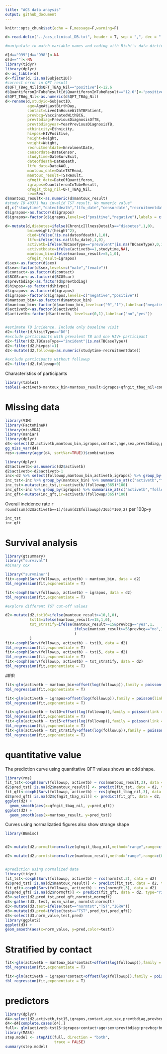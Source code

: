 ```yaml
---
title: "ACS data anaysis"
output: github_document
---
```


```r
knitr::opts_chunk$set(echo = F,message=F,warning=F)
```

```r
d<-read.delim("../acs_clinical_DB.txt", header = T, sep = ",", dec = ".")

#manipulate to match variable names and coding with Rishi's data dictionary

d[d=="999"|d=="998"]<-NA
d[d==""]<-NA
library(tidyr)
library(dplyr)
d<-as_tibble(d)
d<-filter(d,!is.na(SubjectID))
#correct error in QFT result
d$QFT_TBAg_Nil[d$QFT_TBAg_Nil=="positive"]<-12.6
d$QuantiferonInTubeResult[d$QuantiferonInTubeResult=="12.6"]<-"positive"
d$QFT_TBAg_Nil<-as.numeric(d$QFT_TBAg_Nil)
d<-rename(d,studyid=SubjectID,
          age=AgeAtLastBirthDay,
          contact=LivedInHouseWithTBPatient,
          prevbcg=VaccinatedWithBCG,
          prevtbdiag=PreviousDiagnosisOfTB,
          prevtbdiagyear=YearPreviousDiagnosisTB,
          ethinicity=Ethnicity,
          hivpos=HIVPositive,
          height=Height,
          weight=Weight,
          recruitmentdate=EnrolmentDate,
          censordate=DateCensor,
          studytime=DateSurvExit,
          dateofdeath=DateDeath,
          ltfu_date=DateAWOL,
          mantoux_date=DateTSTRead,
          mantoux_result=TSTResult,
          qfngit_date=DateOfQuantiferon,
          igrapos=QuantiferonInTubeResult,
          qfngit_tbag_nil=QFT_TBAg_Nil,
          sex=Sex)
d$mantoux_result<-as.numeric(d$mantoux_result)
#study ID 40371 has invalid TST result. No numeric value"
d[,c("studytime","dateofdeath","ltfu_date","censordate","recruitmentdate","qfngit_date","mantoux_date")]<-lapply(d[,c("studytime","dateofdeath","ltfu_date","censordate","recruitmentdate","qfngit_date","mantoux_date")],as.Date.character)
d$igrapos<-as.factor(d$igrapos)
d$igrapos<-factor(d$igrapos,levels=c("positive","negative"),labels = c("positive","negative"))          

d<-mutate(d,diabetes=ifelse(ChronicIllnessDetails=="diabetes",1,0),
          bmi=weight/(height^2),
          died=ifelse(!is.na(dateofdeath),1,0),
          ltfu=ifelse(!is.na(ltfu_date),1,0),
          activetb=ifelse(TBCaseType=="prevalent"|is.na(TBCaseType),0,1),
          activetbdate=ifelse(activetb==1,studytime,NA),
          mantoux_bin=ifelse(mantoux_result>=5,1,0),
          qfngit_result=igrapos)
d$sex<-as.factor(d$sex)
d$sex<-factor(d$sex,levels=c("male","female"))
d$contact<-as.factor(d$contact)
d$BCGScar<-as.factor(d$BCGScar)
d$prevtbdiag<-as.factor(d$prevtbdiag)
d$hivpos<-as.factor(d$hivpos)
d$igrapos<-as.factor(d$igrapos)
d$igrapos<-factor(d$igrapos,levels=c("negative","positive"))
d$mantoux_bin<-as.factor(d$mantoux_bin)
d$mantoux_bin<-factor(d$mantoux_bin,levels=c("0","1"),labels=c("negative","positive"))
d$activetb<-as.factor(d$activetb)
d$activetb<-factor(d$activetb, levels=c(0,1),labels=c("no","yes"))


#estimate TB incidence. Include only baseline visit
d2<-filter(d,VisitType=="D0")
#exclude participants with prevalent TB and one HIV+ participant
d2<-filter(d2,TBCaseType=="incident"|is.na(TBCaseType))
d2<-filter(d2,hivpos!=1)
d2<-mutate(d2,followup=as.numeric(studytime-recruitmentdate))

#exclude participants without followup
d2<-filter(d2,followup>0)

```

Characteristics of participants 

```r
library(table1)
table1(~activetb+mantoux_bin+mantoux_result+igrapos+qfngit_tbag_nil+contact+age+sex+prevtbdiag+prevbcg+bmi+MotherGrossMonthlyIncome +FatherGrossMonthlyIncome+GuardianGrossMonthlyIncome+followup,data=d2)

```


# Missing data

```r
library(VIM)
library(FactoMineR)
library(missMDA)
library(naniar)
library(dplyr)
d4<-select(d2,activetb,mantoux_bin,igrapos,contact,age,sex,prevtbdiag,prevbcg,bmi,MotherGrossMonthlyIncome,followup)
gg_miss_var(d4)
res<-summary(aggr(d4, sortVar=TRUE))$combinations
```

```r
library(dplyr)
d2$activetb<-as.numeric(d2$activetb)
d2$activetb<-d2$activetb-1
inc<-d2 %>% select(followup,mantoux_bin,activetb,igrapos) %>% group_by(mantoux_bin,igrapos) %>% summarise_at(c("activetb","followup"),sum,na.rm=T)
inc_tst<-inc %>% group_by(mantoux_bin) %>% summarise_at(c("activetb","followup"),sum, na.rm=T)
inc_tst<-mutate(inc_tst,ir=activetb/(followup/365)*100)
inc_qft<-inc %>% group_by(igrapos) %>% summarise_at(c("activetb","followup"),sum, na.rm=T)
inc_qft<-mutate(inc_qft,ir=activetb/(followup/365)*100)
```
Overall incidence rate `r round(sum(d2$activetb==1)/(sum(d2$followup)/365)*100,2)` per 100p-y

```r
inc_tst
inc_qft
```


# Survival analysis
```r
library(gtsummary)
library("survival")
#binary cox

library("survminer")
fit<-coxph(Surv(followup, activetb) ~ mantoux_bin, data = d2)
tbl_regression(fit,exponentiate = T)

fit<-coxph(Surv(followup, activetb) ~ igrapos, data = d2)
tbl_regression(fit,exponentiate = T)

#explore different TST cut-off values

d2<-mutate(d2,tst10=ifelse(mantoux_result>=10,1,0),
           tst15=ifelse(mantoux_result>=15,1,0),
           tst_stratify=ifelse(mantoux_result>=15&prevbcg=="yes",1,
                               ifelse(mantoux_result>=5&prevbcg=="no",1,0)
                               )
           )
fit<-coxph(Surv(followup, activetb) ~ tst10, data = d2)
tbl_regression(fit,exponentiate = T)
fit<-coxph(Surv(followup, activetb) ~ tst15, data = d2)
tbl_regression(fit,exponentiate = T)
fit<-coxph(Surv(followup, activetb) ~ tst_stratify, data = d2)
tbl_regression(fit,exponentiate = T)

```

#IRR

```r
fit<-glm(activetb ~ mantoux_bin+offset(log(followup)),family = poisson(link = "log"), data = d2)
tbl_regression(fit,exponentiate = T)

fit<-glm(activetb ~ igrapos+offset(log(followup)),family = poisson(link = "log"), data = d2)
tbl_regression(fit,exponentiate = T)

fit<-glm(activetb ~ tst10+offset(log(followup)),family = poisson(link = "log"), data = d2)
tbl_regression(fit,exponentiate = T)
fit<-glm(activetb ~ tst15+offset(log(followup)),family = poisson(link = "log"), data = d2)
tbl_regression(fit,exponentiate = T)
fit<-glm(activetb ~ tst_stratify+offset(log(followup)),family = poisson(link = "log"), data = d2)
tbl_regression(fit,exponentiate = T)

```


# quantitative value

The prediction curve using quantitative QFT values shows an odd shape. 

```r
library(rms)
fit_tst<-coxph(Surv(followup, activetb) ~ rcs(mantoux_result,3), data = d2)
d2$pred_tst[!is.na(d2$mantoux_result)] <- predict(fit_tst, data = d2, type="risk")
fit_qft<-coxph(Surv(followup, activetb) ~ rcs(qfngit_tbag_nil,3), data = d2)
d2$pred_qft[!is.na(d2$qfngit_tbag_nil)] <- predict(fit_qft, data = d2, type="risk")
ggplot(d2) +
  geom_smooth(aes(x=qfngit_tbag_nil, y=pred_qft)) 
ggplot(d2) +
  geom_smooth(aes(x=mantoux_result, y=pred_tst)) 

```

Curves using normalizatied figures also show strange shape

```r
library(BBmisc)


d2<-mutate(d2,normqft=normalize(qfngit_tbag_nil,method="range",range=c(0,1)))

d2<-mutate(d2,normtst=normalize(mantoux_result,method="range",range=c(0,1)))


#prediction using normalized data
library(tidyr)
fit_tst<-coxph(Surv(followup, activetb) ~ rcs(normtst,3), data = d2)
d2$pred_tst[!is.na(d2$mantoux_result)] <- predict(fit_tst, data = d2, type="risk")
fit_qft<-coxph(Surv(followup, activetb) ~ rcs(normqft,3), data = d2)
d2$pred_qft[!is.na(d2$normqft)] <- predict(fit_qft, data = d2, type="risk")
d3<-select(d2,pred_tst,pred_qft,normtst,normqft)
d3<-gather(d3, test, norm_value, normtst:normqft)
d3<-mutate(d3,test=ifelse(test=="normtst","TST","IGRA"))
d3<-mutate(d3,pred=ifelse(test=="TST",pred_tst,pred_qft))
d3<-select(d3,norm_value,test,pred)
library(ggplot2)
ggplot(d3) +
geom_smooth(aes(x=norm_value, y=pred,color=test)) 

```

# Stratified by contact

```r
fit<-glm(activetb ~ mantoux_bin*contact+offset(log(followup)),family = poisson(link = "log"), data = d2)
tbl_regression(fit,exponentiate = T)

fit<-glm(activetb ~ igrapos*contact+offset(log(followup)),family = poisson(link = "log"), data = d2)
tbl_regression(fit,exponentiate = T)
```

# predictors

```r
library(dplyr)
d4<-select(d2,activetb,tst15,igrapos,contact,age,sex,prevtbdiag,prevbcg,bmi,followup)
d4<-d4[complete.cases(d4),]
full<- glm(activetb~tst15+igrapos+contact+age+sex+prevtbdiag+prevbcg+bmi+offset(log(followup)), d4,family = poisson(link="log"))
library(MASS)
step.model <- stepAIC(full, direction = "both", 
                      trace = FALSE)
summary(step.model)
```
